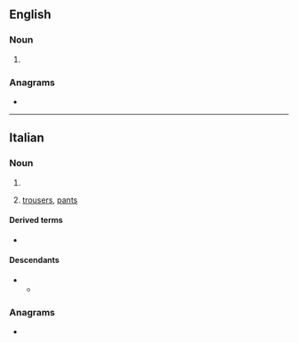 ==English==

===Noun===
{{head|en|noun form}}

# {{en-irregular plural of|calzone|ending=i}}

===Anagrams===
* {{anagrams|en|a=acilnoz|Lizcano}}

----

==Italian==

===Noun===
{{head|it|noun form|g=m-p}}

# {{plural of|it|calzone}}
# {{lb|it|plurale tantum}} [[trousers]], [[pants]]
#: {{syn|it|pantaloni|g1=m-p|braghe|g2=f-p}}

====Derived terms====
* {{l|it|calzoni alla zuava}}

====Descendants====
* {{desc|el|καλτσούνι|bor=1}}
** {{desc|ro|colțun|bor=1}}

===Anagrams===
* {{anagrams|it|a=acilnoz|calzino|incalzo|incalzò}}

{{C|it|Clothing}}